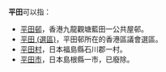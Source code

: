 '''平田'''可以指：
* [[平田邨|平田邨]]，香港九龍觀塘藍田一公共屋邨。
* [[平田_(選區)|平田 (選區)]]，平田邨所在的香港區議會選區。
* [[平田村|平田村]]，日本福島縣石川郡一村。
* [[平田市|平田市]]，日本島根縣一市，已廢除。

{{disambig|Cat=二字亞洲相關消歧義}}
